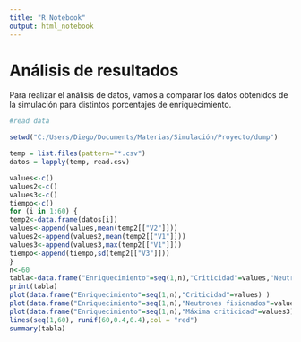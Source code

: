 ---
title: "R Notebook"
output: html_notebook
---

<h1>Análisis de resultados</h1>
Para realizar el análisis de datos, vamos a comparar los datos obtenidos de la simulación para distintos porcentajes de enriquecimiento.
```{r}
#read data

setwd("C:/Users/Diego/Documents/Materias/Simulación/Proyecto/dump")

temp = list.files(pattern="*.csv")
datos = lapply(temp, read.csv)

```

```{r}
values<-c()
values2<-c()
values3<-c()
tiempo<-c()
for (i in 1:60) {
temp2<-data.frame(datos[i])
values<-append(values,mean(temp2[["V2"]]))
values2<-append(values2,mean(temp2[["V1"]]))
values3<-append(values3,max(temp2[["V1"]]))
tiempo<-append(tiempo,sd(temp2[["V3"]]))
}
n<-60
tabla<-data.frame("Enriquecimiento"=seq(1,n),"Criticidad"=values,"Neutrones fisionados"=values2,"tiempo"=tiempo,"Máxima criticidad"=values3) 
print(tabla)
plot(data.frame("Enriquecimiento"=seq(1,n),"Criticidad"=values) )
plot(data.frame("Enriquecimiento"=seq(1,n),"Neutrones fisionados"=values2) )
plot(data.frame("Enriquecimiento"=seq(1,n),"Máxima criticidad"=values3) )
lines(seq(1,60), runif(60,0.4,0.4),col = "red")
summary(tabla)
```

